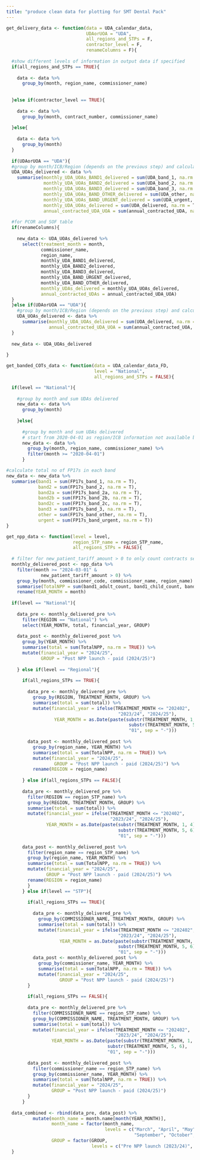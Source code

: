 ```yaml
---
title: "produce clean data for plotting for SMT Dental Pack"
---
```



```r

get_delivery_data <- function(data = UDA_calendar_data,
                              UDAorUOA = "UDA",
                              all_regions_and_STPs = F,
                              contractor_level = F,
                              renameColumns = F){
  
  #show different levels of information in output data if specified
  if(all_regions_and_STPs == TRUE){
    
    data <- data %>%
      group_by(month, region_name, commissioner_name)
    
    
  }else if(contractor_level == TRUE){
    
    data <- data %>%
      group_by(month, contract_number, commissioner_name)
    
  }else{
    
    data <- data %>%
      group_by(month)
  }
  
  if(UDAorUOA == "UDA"){
  #group by month/ICB/Region (depends on the previous step) and calculate total no UDAs delivered and contracted UDA
  UDA_UOAs_delivered <- data %>%
    summarise(monthly_UDA_UOAs_BAND1_delivered = sum(UDA_band_1, na.rm = T),
              monthly_UDA_UOAs_BAND2_delivered = sum(UDA_band_2, na.rm = T),
              monthly_UDA_UOAs_BAND3_delivered = sum(UDA_band_3, na.rm = T),
              monthly_UDA_UOAs_BAND_OTHER_delivered = sum(UDA_other, na.rm = T),
              monthly_UDA_UOAs_BAND_URGENT_delivered = sum(UDA_urgent, na.rm = T),
              monthly_UDA_UOAs_delivered = sum(UDA_delivered, na.rm = T),
              annual_contracted_UDA_UOA = sum(annual_contracted_UDA, na.rm = T))
  
  #for PCOR and SOF table
  if(renameColumns){
    
    new_data <- UDA_UOAs_delivered %>%
      select(treatment_month = month,
             commissioner_name,
             region_name,
             monthly_UDA_BAND1_delivered,
             monthly_UDA_BAND2_delivered,
             monthly_UDA_BAND3_delivered,
             monthly_UDA_BAND_URGENT_delivered,
             monthly_UDA_BAND_OTHER_delivered,
             monthly_UDAs_delivered = monthly_UDA_UOAs_delivered,
             annual_contracted_UDAs = annual_contracted_UDA_UOA)
  }
  }else if(UDAorUOA == "UOA"){
    #group by month/ICB/Region (depends on the previous step) and calculate total no UOAs delivered and contracted UOA
    UDA_UOAs_delivered <- data %>% 
      summarise(monthly_UDA_UOAs_delivered = sum(UOA_delivered, na.rm = T),
                annual_contracted_UDA_UOA = sum(annual_contracted_UOA, na.rm = T))
  }
  
  new_data <- UDA_UOAs_delivered
  
}

```

```r
get_banded_COTs_data <- function(data = UDA_calendar_data_FD,
                                 level = "National",
                                 all_regions_and_STPs = FALSE){

  if(level == "National"){
    
    #group by month and sum UDAs delivered
    new_data <- data %>%
      group_by(month)
    
    }else{
      
      #group by month and sum UDAs delivered
      # start from 2020-04-01 as region/ICB information not available before then
      new_data <- data %>%
        group_by(month, region_name, commissioner_name) %>% 
        filter(month >= "2020-04-01")
      }

#calculate total no of FP17s in each band
new_data <- new_data %>%
  summarise(band1 = sum(FP17s_band_1, na.rm = T),
            band2 = sum(FP17s_band_2, na.rm = T),
            band2a = sum(FP17s_band_2a, na.rm = T),
            band2b = sum(FP17s_band_2b, na.rm = T),
            band2c = sum(FP17s_band_2c, na.rm = T),
            band3 = sum(FP17s_band_3, na.rm = T),
            other = sum(FP17s_band_other, na.rm = T),
            urgent = sum(FP17s_band_urgent, na.rm = T))
}
```

```r
get_npp_data <- function(level = level, 
                         region_STP_name = region_STP_name, 
                         all_regions_STPs = FALSE){
  
  # filter for new_patient_tariff_amount > 0 to only count contracts seeing patients under NPP
  monthly_delivered_post <- npp_data %>% 
    filter(month >= "2024-03-01" &
             new_patient_tariff_amount > 0) %>% 
    group_by(month, commissioner_code, commissioner_name, region_name) %>% 
    summarise(TotalNPP = sum(band1_adult_count, band1_child_count, band23_adult_count, band23_child_count, na.rm = TRUE)) %>% 
    rename(YEAR_MONTH = month)
  
  if(level == "National"){
  
    data_pre <- monthly_delivered_pre %>% 
      filter(REGION == "National") %>% 
      select(YEAR_MONTH, total, financial_year, GROUP)
  
    data_post <- monthly_delivered_post %>% 
      group_by(YEAR_MONTH) %>% 
      summarise(total = sum(TotalNPP, na.rm = TRUE)) %>% 
      mutate(financial_year = "2024/25", 
             GROUP = "Post NPP launch - paid (2024/25)")
  
    } else if(level == "Regional"){
      
      if(all_regions_STPs == TRUE){
        
        data_pre <- monthly_delivered_pre %>% 
          group_by(REGION, TREATMENT_MONTH, GROUP) %>% 
          summarise(total = sum(total)) %>% 
          mutate(financial_year = ifelse(TREATMENT_MONTH <= "202402",
                                          "2023/24", "2024/25"), 
                  YEAR_MONTH = as.Date(paste(substr(TREATMENT_MONTH, 1, 4), 
                                              substr(TREATMENT_MONTH, 5, 6), 
                                              "01", sep = "-")))
        
        data_post <- monthly_delivered_post %>% 
          group_by(region_name, YEAR_MONTH) %>% 
          summarise(total = sum(TotalNPP, na.rm = TRUE)) %>% 
          mutate(financial_year = "2024/25", 
                  GROUP = "Post NPP launch - paid (2024/25)") %>% 
          rename(REGION = region_name)
        
      } else if(all_regions_STPs == FALSE){
  
      data_pre <- monthly_delivered_pre %>% 
        filter(REGION == region_STP_name) %>% 
        group_by(REGION, TREATMENT_MONTH, GROUP) %>% 
        summarise(total = sum(total)) %>% 
        mutate(financial_year = ifelse(TREATMENT_MONTH <= "202402",
                                       "2023/24", "2024/25"), 
               YEAR_MONTH = as.Date(paste(substr(TREATMENT_MONTH, 1, 4), 
                                          substr(TREATMENT_MONTH, 5, 6), 
                                          "01", sep = "-")))
      
      data_post <- monthly_delivered_post %>% 
        filter(region_name == region_STP_name) %>% 
        group_by(region_name, YEAR_MONTH) %>% 
        summarise(total = sum(TotalNPP, na.rm = TRUE)) %>% 
        mutate(financial_year = "2024/25", 
               GROUP = "Post NPP launch - paid (2024/25)") %>% 
        rename(REGION = region_name)
        }
      } else if(level == "STP"){
        
        if(all_regions_STPs == TRUE){
          
          data_pre <- monthly_delivered_pre %>% 
            group_by(COMMISSIONER_NAME, TREATMENT_MONTH, GROUP) %>% 
            summarise(total = sum(total)) %>% 
            mutate(financial_year = ifelse(TREATMENT_MONTH <= "202402",
                                          "2023/24", "2024/25"), 
                    YEAR_MONTH = as.Date(paste(substr(TREATMENT_MONTH, 1, 4), 
                                          substr(TREATMENT_MONTH, 5, 6), 
                                          "01", sep = "-")))
          data_post <- monthly_delivered_post %>% 
            group_by(commissioner_name, YEAR_MONTH) %>% 
            summarise(total = sum(TotalNPP, na.rm = TRUE)) %>% 
            mutate(financial_year = "2024/25", 
                    GROUP = "Post NPP launch - paid (2024/25)")
        }
        
        if(all_regions_STPs == FALSE){
  
        data_pre <- monthly_delivered_pre %>% 
          filter(COMMISSIONER_NAME == region_STP_name) %>% 
          group_by(COMMISSIONER_NAME, TREATMENT_MONTH, GROUP) %>% 
          summarise(total = sum(total)) %>% 
          mutate(financial_year = ifelse(TREATMENT_MONTH <= "202402",
                                         "2023/24", "2024/25"), 
                 YEAR_MONTH = as.Date(paste(substr(TREATMENT_MONTH, 1, 4), 
                                      substr(TREATMENT_MONTH, 5, 6), 
                                      "01", sep = "-")))
  
        data_post <- monthly_delivered_post %>% 
          filter(commissioner_name == region_STP_name) %>% 
          group_by(commissioner_name, YEAR_MONTH) %>% 
          summarise(total = sum(TotalNPP, na.rm = TRUE)) %>% 
          mutate(financial_year = "2024/25", 
                 GROUP = "Post NPP launch - paid (2024/25)")
        }
      }
  
  data_combined <- rbind(data_pre, data_post) %>% 
          mutate(month_name = month.name[month(YEAR_MONTH)], 
                 month_name = factor(month_name, 
                                     levels = c("March", "April", "May", "June", "July", "August", 
                                                "September", "October", "November", "December", "January", "February")),
                 GROUP = factor(GROUP, 
                                levels = c("Pre NPP launch (2023/24)", "Post NPP launch - unpaid (2024/25)", "Post NPP launch - paid (2024/25)")))
  }
```